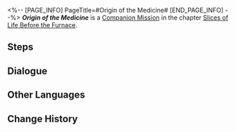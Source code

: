 <%-- [PAGE_INFO]
PageTitle=#Origin of the Medicine#
[END_PAGE_INFO] --%>
{{Stub|Dialogue.}}
{{Mission Infobox
|id            = 2010702
|title         = 
|image         = Mission Origin of the Medicine.png{{subst:void|<!--$UPLOAD:<<SpriteOutput/Chronicle/2010702.png>-<Mission Origin of the Medicine.png>-<Fate's Atlas Images>>-->}}
|type          = Companion
|event_name    = 
|chapter       = Slices of Life Before the Furnace
|requirements  = 
* [[Trailblaze Mission]] ''[[Not Good With Farewells]]'' completed
* Reach [[Trailblaze Level]] 16
|summary       = With your help, Natasha uncovered the truth about the mutual aid society and destroyed the wonder medicine.<br />While her actions caused resentment among some Underworld residents, she is prepared to face the consequences. In her sorrowful gaze, you realize that Vache's legacy extends beyond what meets the eye.
|characters    = Trailblazer
|startLocation = [[Jarilo-VI]] - [[Boulder Town]]
|world         = Jarilo-VI
|area          = Boulder Town
|prev          = 
|next          = 
|rewards       = 
}}
'''''Origin of the Medicine''''' is a [[Companion Mission]] in the chapter [[Slices of Life Before the Furnace]].

==Steps==


<!--
==Gameplay Notes==

--><!--
==Trial Character==

-->
==Dialogue==
{{Stub Dialogue}}

{{Dialogue End}}

==Other Languages==
{{Other Languages
|en   = Origin of the Medicine
|zhs  = 寻药溯源
|zht  = 尋藥溯源
|ja   = 薬を探して根源を辿る
|ko   = 약의 근원 탐사
|es   = Búsqueda del origen de la medicina
|fr   = Les origines de la médecine
|ru   = Происхождение лекарства
|th   = ค้นหาต้นกำเนิดของยา
|vi   = Đi Tìm Nguồn Thuốc
|de   = Suche nach dem Ursprung des Medikaments
|id   = Penelusuran Obat
|pt   = A Origem da Medicina
}}

==Change History==
{{Change History|1.0}}
